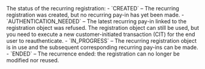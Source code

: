 <ResponseField name="Status" type="string" >    
The status of the recurring registration:  
- `CREATED` – The recurring registration was created, but no recurring pay-in has yet been made.  
- `AUTHENTICATION_NEEDED` – The latest recurring pay-in linked to the registration object was refused. The registration object can still be used, but you need to execute a new customer-initiated transaction (CIT) for the end user to reauthenticate.  
- `IN_PROGRESS` – The recurring registration object is in use and the subsequent corresponding recurring pay-ins can be made.  
- `ENDED` – The recurrence ended: the registration can no longer be modified nor reused.  
</ResponseField>